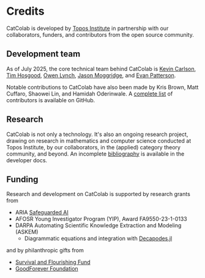 
# Credits

CatColab is developed by [Topos Institute](https://topos.institute/) in partnership
with our collaborators, funders, and contributors from the open source
community.

## Development team

As of July 2025, the core technical team behind CatColab is
[Kevin Carlson](https://topos.institute/people/kevin-carlson/),
[Tim Hosgood](https://thosgood.net/),
[Owen Lynch](https://owenlynch.org/),
[Jason Moggridge](https://github.com/jmoggr), and
[Evan Patterson](https://www.epatters.org/).

Notable contributions to CatColab have also been made by Kris Brown, Matt
Cuffaro, Shaowei Lin, and Hamidah Oderinwale. A [complete
list](https://github.com/ToposInstitute/CatColab/graphs/contributors) of
contributors is available on GitHub.

## Research

CatColab is not only a technology. It's also an ongoing research project,
drawing on research in mathematics and computer science conducted at Topos
Institute, by our collaborators, in the (applied) category theory community, and
beyond. An incomplete <A href="/dev/bib-0001.xml">bibliography</A> is available
in the developer docs.

## Funding

Research and development on CatColab is supported by research grants from

- ARIA [Safeguarded
  AI](https://www.aria.org.uk/opportunity-spaces/mathematics-for-safe-ai/safeguarded-ai/)
- AFOSR Young Investigator Program (YIP), Award FA9550-23-1-0133
- DARPA Automating Scientific Knowledge Extraction and Modeling (ASKEM)
  - Diagrammatic equations and integration with
    [Decapodes.jl](https://github.com/AlgebraicJulia/Decapodes.jl)

and by philanthropic gifts from

- [Survival and Flourishing Fund](https://survivalandflourishing.fund/)
- [GoodForever Foundation](https://www.goodforever.org/foundation)
